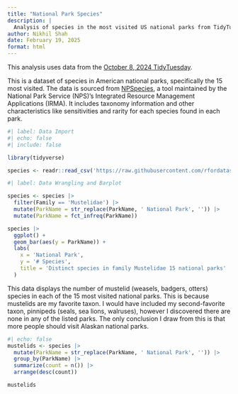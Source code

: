 ```yaml
---
title: "National Park Species"
description: |
  Analysis of species in the most visited US national parks from TidyTuesday
author: Nikhil Shah
date: February 19, 2025
format: html
---
```


This analysis uses data from the [October 8, 2024 TidyTuesday](https://github.com/rfordatascience/tidytuesday/tree/main/data/2024/2024-10-08).

This is a dataset of species in American national parks, specifically the 15 most visited. The data is sourced from [NPSpecies](https://irma.nps.gov/NPSpecies/Search/SpeciesList), a tool maintained by the National Park Service (NPS)'s Integrated Resource Management Applications (IRMA). It includes taxonomy information and other characteristics like sensitivities and rarity for each species found in each park.

```r
#| label: Data Import
#| echo: false
#| include: false

library(tidyverse)

species <- readr::read_csv('https://raw.githubusercontent.com/rfordatascience/tidytuesday/main/data/2024/2024-10-08/most_visited_nps_species_data.csv')
```

```r
#| label: Data Wrangling and Barplot

species <- species |>
  filter(Family == 'Mustelidae') |>
  mutate(ParkName = str_replace(ParkName, ' National Park', '')) |>
  mutate(ParkName = fct_infreq(ParkName))

species |>
  ggplot() +
  geom_bar(aes(y = ParkName)) +
  labs(
    x = 'National Park',
    y = '# Species',
    title = 'Distinct species in family Mustelidae 15 national parks'
  )
```

This data displays the number of mustelid (weasels, badgers, otters) species in each of the 15 most visited national parks. This is because mustelids are my favorite taxon. I would have included my second-favorite taxon, pinnipeds (seals, sea lions, walruses), however I discovered there are none in any of the listed parks. The only conclusion I draw from this is that more people should visit Alaskan national parks.

```r
#| echo: false
mustelids <- species |>
  mutate(ParkName = str_replace(ParkName, ' National Park', '')) |>
  group_by(ParkName) |>
  summarize(count = n()) |>
  arrange(desc(count))

mustelids
```
